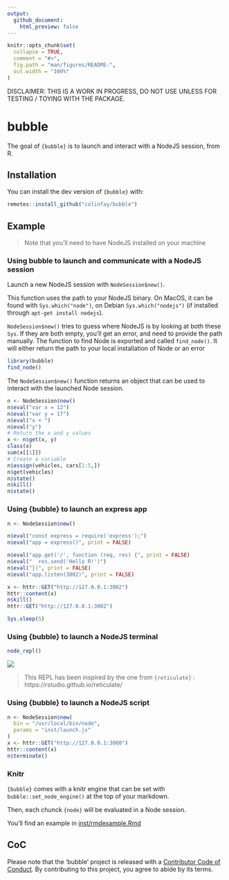 ```yaml
---
output: 
  github_document:
    html_preview: false
---
```


<!-- README.md is generated from README.Rmd. Please edit that file -->

```r
knitr::opts_chunk$set(
  collapse = TRUE,
  comment = "#>",
  fig.path = "man/figures/README-",
  out.width = "100%"
)
```

DISCLAIMER: THIS IS A WORK IN PROGRESS, DO NOT USE UNLESS FOR TESTING / TOYING WITH THE PACKAGE. 

# bubble

<!-- badges: start -->
<!-- badges: end -->

The goal of `{bubble}` is to launch and interact with a NodeJS session, from R. 

## Installation

You can install the dev version of `{bubble}` with:

``` r
remotes::install_github("colinfay/bubble")
```

## Example

> Note that you'll need to have NodeJS installed on your machine


### Using bubble to launch and communicate with a NodeJS session

Launch a new NodeJS session with `NodeSession$new()`. 

This function uses the path to your NodeJS binary. On MacOS, it can be found with `Sys.which("node")`, on Debian `Sys.which("nodejs")` (if installed through `apt-get install nodejs`).

`NodeSession$new()` tries to guess where NodeJS is by looking at both these `Sys`. If they are both empty, you'll get an error, and need to provide the path manually. The function to find Node is exported and called `find_node()`. It will either return the path to your local installation of Node or an error

```r
library(bubble)
find_node()
```

The `NodeSession$new()` function returns an object that can be used to interact with the launched Node session.

```r
n <- NodeSession$new() 
n$eval("var x = 12")
n$eval("var y = 17")
n$eval("x + ")
n$eval("y")
# Return the x and y values
x <- n$get(x, y)
class(x)
sum(x[[1]])
# Create a variable
n$assign(vehicles, cars[1:5,])
n$get(vehicles)
n$state()
n$kill()
n$state()
```

### Using {bubble} to launch an express app

```r
n <- NodeSession$new()

n$eval("const express = require('express');")
n$eval("app = express()", print = FALSE)

n$eval("app.get('/', function (req, res) {", print = FALSE)
n$eval("  res.send('Hello R!')")
n$eval("})", print = FALSE)
n$eval("app.listen(3002)", print = FALSE)

x <- httr::GET("http://127.0.0.1:3002") 
httr::content(x)
n$kill()
httr::GET("http://127.0.0.1:3002") 
```


```r
Sys.sleep(5)
```


### Using {bubble} to launch a NodeJS terminal

```r
node_repl()
```

![](readme-fig/node_repl.gif)

> This REPL has been inspired by the one from `{reticulate}` : https://rstudio.github.io/reticulate/

### Using {bubble} to launch a NodeJS script

```r
n <- NodeSession$new( 
  bin = "/usr/local/bin/node",
  params = "inst/launch.js"
)
x <- httr::GET("http://127.0.0.1:3000") 
httr::content(x)
n$terminate()
```

### Knitr

`{bubble}` comes with a knitr engine that can be set with `bubble::set_node_engine()` at the top of your markdown. 

Then, each chunck `{node}` will be evaluated in a Node session. 

You'll find an example in [inst/rmdexample.Rmd](inst/rmdexample.Rmd)


## CoC

Please note that the 'bubble' project is released with a
[Contributor Code of Conduct](CODE_OF_CONDUCT.md).
By contributing to this project, you agree to abide by its terms.
